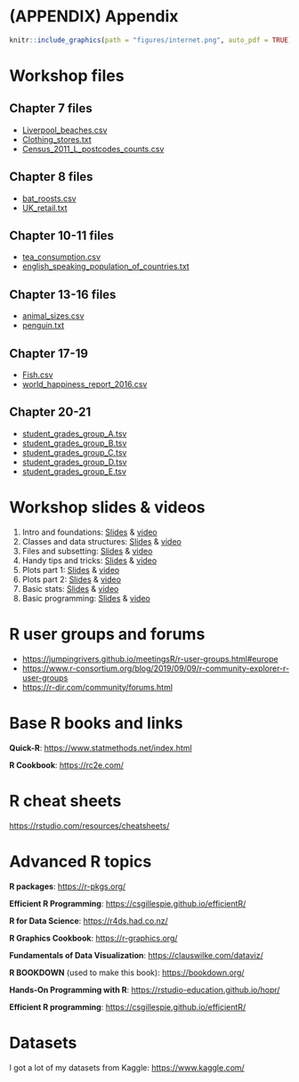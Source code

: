 # (APPENDIX) Appendix {.unnumbered}

```r
knitr::include_graphics(path = "figures/internet.png", auto_pdf = TRUE)
```

# Workshop files {#workshopfiles}

## Chapter 7 files

-   [Liverpool_beaches.csv](https://www.cgr.liv.ac.uk/illum/NEOFworkshops_5bfa93ca0482d69d/Intro_to_R/data/Liverpool_beaches.csv)
-   [Clothing_stores.txt](https://cgr.liv.ac.uk/illum/NEOFworkshops_5bfa93ca0482d69d/Intro_to_R/data/Clothing_stores.txt)
-   [Census_2011_L\_postcodes_counts.csv](https://cgr.liv.ac.uk/illum/NEOFworkshops_5bfa93ca0482d69d/Intro_to_R/data/Census_2011_L_postcodes_counts.csv)

## Chapter 8 files

-   [bat_roosts.csv](https://cgr.liv.ac.uk/illum/NEOFworkshops_5bfa93ca0482d69d/Intro_to_R/data/bat_roosts.csv)
-   [UK_retail.txt](https://cgr.liv.ac.uk/illum/NEOFworkshops_5bfa93ca0482d69d/Intro_to_R/data/UK_retail.txt)

## Chapter 10-11 files

-   [tea_consumption.csv](https://cgr.liv.ac.uk/illum/NEOFworkshops_5bfa93ca0482d69d/Intro_to_R/data/tea_consumption.csv)
-   [english_speaking_population_of_countries.txt](https://cgr.liv.ac.uk/illum/NEOFworkshops_5bfa93ca0482d69d/Intro_to_R/data/english_speaking_population_of_countries.txt)

## Chapter 13-16 files

-   [animal_sizes.csv](https://cgr.liv.ac.uk/illum/NEOFworkshops_5bfa93ca0482d69d/Intro_to_R/data/animal_sizes.csv)
-   [penguin.txt](https://cgr.liv.ac.uk/illum/NEOFworkshops_5bfa93ca0482d69d/Intro_to_R/data/penguin.txt)

## Chapter 17-19

-   [Fish.csv](https://cgr.liv.ac.uk/illum/NEOFworkshops_5bfa93ca0482d69d/Intro_to_R/data/Fish.csv)
-   [world_happiness_report_2016.csv](https://cgr.liv.ac.uk/illum/NEOFworkshops_5bfa93ca0482d69d/Intro_to_R/data/world_happiness_report_2016.csv)

## Chapter 20-21

-   [student_grades_group_A.tsv](https://cgr.liv.ac.uk/illum/NEOFworkshops_5bfa93ca0482d69d/Intro_to_R/data/student_grades_group_A.tsv)
-   [student_grades_group_B.tsv](https://cgr.liv.ac.uk/illum/NEOFworkshops_5bfa93ca0482d69d/Intro_to_R/data/student_grades_group_B.tsv)
-   [student_grades_group_C.tsv](https://cgr.liv.ac.uk/illum/NEOFworkshops_5bfa93ca0482d69d/Intro_to_R/data/student_grades_group_C.tsv)
-   [student_grades_group_D.tsv](https://cgr.liv.ac.uk/illum/NEOFworkshops_5bfa93ca0482d69d/Intro_to_R/data/student_grades_group_D.tsv)
-   [student_grades_group_E.tsv](https://cgr.liv.ac.uk/illum/NEOFworkshops_5bfa93ca0482d69d/Intro_to_R/data/student_grades_group_E.tsv)

# Workshop slides & videos

1.  Intro and foundations: [Slides](https://www.cgr.liv.ac.uk/illum/NEOFworkshops_5bfa93ca0482d69d/Intro_to_R/slides_and_videos/slides/Intro_to_R_1_intro_and_foundations.pdf) & [video](https://www.cgr.liv.ac.uk/illum/NEOFworkshops_5bfa93ca0482d69d/Intro_to_R/slides_and_videos/videos/NEOF_R_recording%201_Intro_and_foundations.mkv)
2.  Classes and data structures: [Slides](https://www.cgr.liv.ac.uk/illum/NEOFworkshops_5bfa93ca0482d69d/Intro_to_R/slides_and_videos/slides/Intro_to_R_2_classess_and_data_structures.pdf) & [video](https://www.cgr.liv.ac.uk/illum/NEOFworkshops_5bfa93ca0482d69d/Intro_to_R/slides_and_videos/videos/NEOF_R_recording%202_classes_and_data_structures.mkv)
3.  Files and subsetting: [Slides](https://www.cgr.liv.ac.uk/illum/NEOFworkshops_5bfa93ca0482d69d/Intro_to_R/slides_and_videos/slides/Intro_to_R_3_files_sand_subsetting_data.pdf) & [video](https://www.cgr.liv.ac.uk/illum/NEOFworkshops_5bfa93ca0482d69d/Intro_to_R/slides_and_videos/videos/NEOF_R_recording%203_files_and_subsetting_data.mkv)
4.  Handy tips and tricks: [Slides](https://www.cgr.liv.ac.uk/illum/NEOFworkshops_5bfa93ca0482d69d/Intro_to_R/slides_and_videos/slides/Intro_to_R_4_handy_tips_and_tricks.pdf) & [video](https://www.cgr.liv.ac.uk/illum/NEOFworkshops_5bfa93ca0482d69d/Intro_to_R/slides_and_videos/videos/NEOF_R_recording%204_handy_tips_and_tricks.mkv)
5.  Plots part 1: [Slides](https://www.cgr.liv.ac.uk/illum/NEOFworkshops_5bfa93ca0482d69d/Intro_to_R/slides_and_videos/slides/Intro_to_R_5_plots_1.pdf) & [video](https://cgr.liv.ac.uk/illum/NEOFworkshops_5bfa93ca0482d69d/Intro_to_R/slides_and_videos/videos/NEOF_R_recording%205_Plots_part_1.mkv)
6.  Plots part 2: [Slides](https://www.cgr.liv.ac.uk/illum/NEOFworkshops_5bfa93ca0482d69d/Intro_to_R/slides_and_videos/slides/Intro_to_R_6_plots_2.pdf) & [video](https://cgr.liv.ac.uk/illum/NEOFworkshops_5bfa93ca0482d69d/Intro_to_R/slides_and_videos/videos/NEOF_R_recording%206_Plots_part_2.mkv)
7.  Basic stats: [Slides](https://www.cgr.liv.ac.uk/illum/NEOFworkshops_5bfa93ca0482d69d/Intro_to_R/slides_and_videos/slides/Intro_to_R_7_basic_stats.pdf) & [video](https://cgr.liv.ac.uk/illum/NEOFworkshops_5bfa93ca0482d69d/Intro_to_R/slides_and_videos/videos/NEOF_R_recording%207_Basic_statistics.mkv)
8.  Basic programming: [Slides](https://www.cgr.liv.ac.uk/illum/NEOFworkshops_5bfa93ca0482d69d/Intro_to_R/slides_and_videos/slides/Intro_to_R_8_basic_programming.pdf) & [video](https://cgr.liv.ac.uk/illum/NEOFworkshops_5bfa93ca0482d69d/Intro_to_R/slides_and_videos/videos/NEOF_R_recording%208_Basic_programming.mkv)

# R user groups and forums

-   <https://jumpingrivers.github.io/meetingsR/r-user-groups.html#europe>
-   <https://www.r-consortium.org/blog/2019/09/09/r-community-explorer-r-user-groups>
-   <https://r-dir.com/community/forums.html>

# Base R books and links

**Quick-R**: <https://www.statmethods.net/index.html>

**R Cookbook**: <https://rc2e.com/>

# R cheat sheets

<https://rstudio.com/resources/cheatsheets/>

# Advanced R topics

**R packages**: <https://r-pkgs.org/>

**Efficient R Programming**: <https://csgillespie.github.io/efficientR/>

**R for Data Science**: <https://r4ds.had.co.nz/>

**R Graphics Cookbook**: <https://r-graphics.org/>

**Fundamentals of Data Visualization**: <https://clauswilke.com/dataviz/>

**R BOOKDOWN** (used to make this book): <https://bookdown.org/>

**Hands-On Programming with R**: <https://rstudio-education.github.io/hopr/>

**Efficient R programming**: <https://csgillespie.github.io/efficientR/>

# Datasets

I got a lot of my datasets from Kaggle: <https://www.kaggle.com/>
